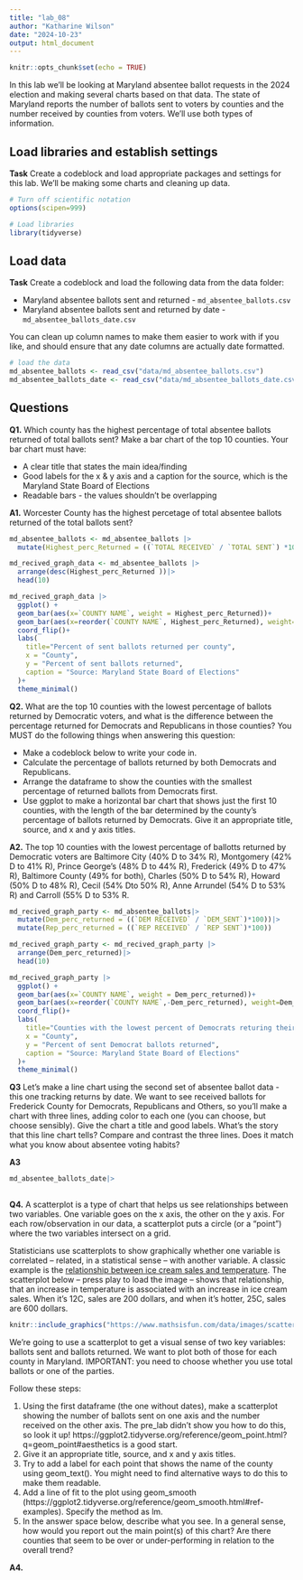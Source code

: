 ```yaml
---
title: "lab_08"
author: "Katharine Wilson"
date: "2024-10-23"
output: html_document
---
```


```r
knitr::opts_chunk$set(echo = TRUE)
```

In this lab we'll be looking at Maryland absentee ballot requests in the 2024 election and making several charts based on that data. The state of Maryland reports the number of ballots sent to voters by counties and the number received by counties from voters. We'll use both types of information.

## Load libraries and establish settings

**Task** Create a codeblock and load appropriate packages and settings for this lab. We'll be making some charts and cleaning up data.

```r
# Turn off scientific notation
options(scipen=999)

# Load libraries
library(tidyverse)
```

## Load data

**Task** Create a codeblock and load the following data from the data folder:

-   Maryland absentee ballots sent and returned - `md_absentee_ballots.csv`
-   Maryland absentee ballots sent and returned by date - `md_absentee_ballots_date.csv`

You can clean up column names to make them easier to work with if you like, and should ensure that any date columns are actually date formatted.

```r
# load the data
md_absentee_ballots <- read_csv("data/md_absentee_ballots.csv")
md_absentee_ballots_date <- read_csv("data/md_absentee_ballots_date.csv")
```

## Questions

**Q1.** Which county has the highest percentage of total absentee ballots returned of total ballots sent? Make a bar chart of the top 10 counties. Your bar chart must have:

-   A clear title that states the main idea/finding
-   Good labels for the x & y axis and a caption for the source, which is the Maryland State Board of Elections
-   Readable bars - the values shouldn't be overlapping

**A1.** 
Worcester County has the highest percetage of total absentee ballots returned of the total ballots sent? 
```r
md_absentee_ballots <- md_absentee_ballots |>
  mutate(Highest_perc_Returned = ((`TOTAL RECEIVED` / `TOTAL SENT`) *100))

md_recived_graph_data <- md_absentee_ballots |>
  arrange(desc(Highest_perc_Returned ))|>
  head(10)

md_recived_graph_data |>
  ggplot() +
  geom_bar(aes(x=`COUNTY NAME`, weight = Highest_perc_Returned))+
  geom_bar(aes(x=reorder(`COUNTY NAME`, Highest_perc_Returned), weight=Highest_perc_Returned))+
  coord_flip()+
  labs(
    title="Percent of sent ballots returned per county",
    x = "County",
    y = "Percent of sent ballots returned",
    caption = "Source: Maryland State Board of Elections"
  )+
  theme_minimal()
```

**Q2.** What are the top 10 counties with the lowest percentage of ballots returned by Democratic voters, and what is the difference between the percentage returned for Democrats and Republicans in those counties? You MUST do the following things when answering this question:

-   Make a codeblock below to write your code in.
-   Calculate the percentage of ballots returned by both Democrats and Republicans.
-   Arrange the dataframe to show the counties with the smallest percentage of returned ballots from Democrats first.
-   Use ggplot to make a horizontal bar chart that shows just the first 10 counties, with the length of the bar determined by the county's percentage of ballots returned by Democrats. Give it an appropriate title, source, and x and y axis titles.

**A2.**
The top 10 counties with the lowest percentage of ballotts returned by Democratic voters are Baltimore City (40% D to 34% R), Montgomery (42% D to 41% R), Prince George's (48% D to 44% R), Frederick (49% D to 47% R), Baltimore County (49% for both), Charles (50% D to 54% R), Howard (50% D to 48% R), Cecil (54% Dto 50% R), Anne Arrundel (54% D to 53% R) and Carroll (55% D to 53% R. 
```r
md_recived_graph_party <- md_absentee_ballots|>
  mutate(Dem_perc_returned = ((`DEM RECEIVED` / `DEM_SENT`)*100))|>
  mutate(Rep_perc_returned = ((`REP RECEIVED` / `REP SENT`)*100))

md_recived_graph_party <- md_recived_graph_party |>
  arrange(Dem_perc_returned)|>
  head(10)

md_recived_graph_party |>
  ggplot() +
  geom_bar(aes(x=`COUNTY NAME`, weight = Dem_perc_returned))+
  geom_bar(aes(x=reorder(`COUNTY NAME`,-Dem_perc_returned), weight=Dem_perc_returned))+
  coord_flip()+
  labs(
    title="Counties with the lowest percent of Democrats returing their ballot",
    x = "County",
    y = "Percent of sent Democrat ballots returned",
    caption = "Source: Maryland State Board of Elections"
  )+
  theme_minimal()
```
**Q3** Let's make a line chart using the second set of absentee ballot data - this one tracking returns by date. We want to see received ballots for Frederick County for Democrats, Republicans and Others, so you'll make a chart with three lines, adding color to each one (you can choose, but choose sensibly). Give the chart a title and good labels. What's the story that this line chart tells? Compare and contrast the three lines. Does it match what you know about absentee voting habits?

**A3** 

```r
md_absentee_ballots_date|>
  

```

**Q4.** A scatterplot is a type of chart that helps us see relationships between two variables. One variable goes on the x axis, the other on the y axis. For each row/observation in our data, a scatterplot puts a circle (or a "point") where the two variables intersect on a grid.

Statisticians use scatterplots to show graphically whether one variable is correlated -- related, in a statistical sense -- with another variable. A classic example is the [relationship between ice cream sales and temperature](https://www.mathsisfun.com/data/scatter-xy-plots.html). The scatterplot below -- press play to load the image -- shows that relationship, that an increase in temperature is associated with an increase in ice cream sales. When it's 12C, sales are 200 dollars, and when it's hotter, 25C, sales are 600 dollars.

```r
knitr::include_graphics("https://www.mathsisfun.com/data/images/scatter-ice-cream1.svg")
```

We're going to use a scatterplot to get a visual sense of two key variables: ballots sent and ballots returned. We want to plot both of those for each county in Maryland. IMPORTANT: you need to choose whether you use total ballots or one of the parties.

Follow these steps:

1. Using the first dataframe (the one without dates), make a scatterplot showing the number of ballots sent on one axis and the number received on the other axis. The pre_lab didn't show you how to do this, so look it up! https://ggplot2.tidyverse.org/reference/geom_point.html?q=geom_point#aesthetics is a good start.
2. Give it an appropriate title, source, and x and y axis titles.
3. Try to add a label for each point that shows the name of the county using geom_text(). You might need to find alternative ways to do this to make them readable.
4. Add a line of fit to the plot using geom_smooth (https://ggplot2.tidyverse.org/reference/geom_smooth.html#ref-examples). Specify the method as lm.
5. In the answer space below, describe what you see. In a general sense, how would you report out the main point(s) of this chart? Are there counties that seem to be over or under-performing in relation to the overall trend?

**A4.** 

```r

  
```
